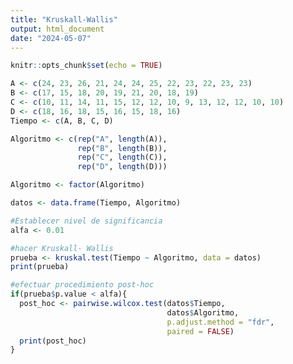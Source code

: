 ```yaml
---
title: "Kruskall-Wallis"
output: html_document
date: "2024-05-07"
---
```


```r
knitr::opts_chunk$set(echo = TRUE)
```

```r
A <- c(24, 23, 26, 21, 24, 24, 25, 22, 23, 22, 23, 23)
B <- c(17, 15, 18, 20, 19, 21, 20, 18, 19)
C <- c(10, 11, 14, 11, 15, 12, 12, 10, 9, 13, 12, 12, 10, 10)
D <- c(18, 16, 18, 15, 16, 15, 18, 16)
Tiempo <- c(A, B, C, D)

Algoritmo <- c(rep("A", length(A)),
               rep("B", length(B)),
               rep("C", length(C)),
               rep("D", length(D)))

Algoritmo <- factor(Algoritmo)

datos <- data.frame(Tiempo, Algoritmo)

#Establecer nivel de significancia
alfa <- 0.01

#hacer Kruskall- Wallis
prueba <- kruskal.test(Tiempo ~ Algoritmo, data = datos)
print(prueba)

#efectuar procedimiento post-hoc
if(prueba$p.value < alfa){
  post_hoc <- pairwise.wilcox.test(datos$Tiempo,
                                   datos$Algoritmo,
                                   p.adjust.method = "fdr",
                                   paired = FALSE)
  print(post_hoc)
}
```

